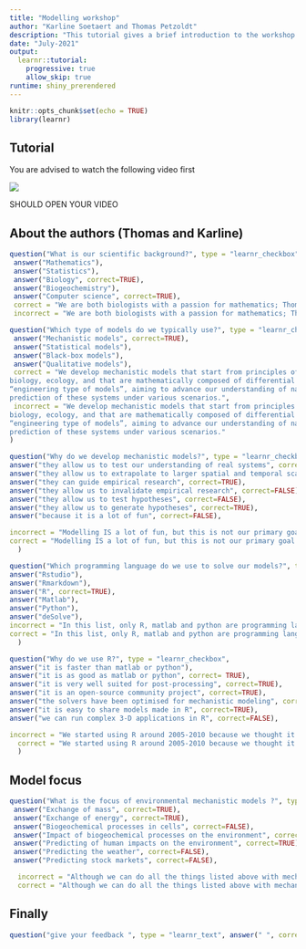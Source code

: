 ```yaml
---
title: "Modelling workshop"
author: "Karline Soetaert and Thomas Petzoldt"
description: "This tutorial gives a brief introduction to the workshop. Watch the introductory video and try to answer a few questions."
date: "July-2021"
output: 
  learnr::tutorial:
    progressive: true
    allow_skip: true
runtime: shiny_prerendered
---
```


```r
knitr::opts_chunk$set(echo = TRUE)
library(learnr)
```

## Tutorial

You are advised to watch the following video first 

![](https://youtu.be/L_zL_D1Qmjc)

SHOULD OPEN YOUR VIDEO

## About the authors (Thomas and Karline)

```r
question("What is our scientific background?", type = "learnr_checkbox",
 answer("Mathematics"),
 answer("Statistics"),
 answer("Biology", correct=TRUE),
 answer("Biogeochemistry"),
 answer("Computer science", correct=TRUE),
 correct = "We are both biologists with a passion for mathematics; Thomas is a limnologist, Karline is a marine biologist. After her master in biology, Karline also studied computer sciences.",
 incorrect = "We are both biologists with a passion for mathematics; Thomas is a limnologist, Karline is a marine biologist. After her master in biology, Karline also studied computer sciences.")
```

```r
question("Which type of models do we typically use?", type = "learnr_checkbox",
 answer("Mechanistic models", correct=TRUE),
 answer("Statistical models"),
 answer("Black-box models"),
 answer("Qualitative models"),
 correct = "We develop mechanistic models that start from principles of physics, chemistry,
biology, ecology, and that are mathematically composed of differential equations. They are so-called
“engineering type of models”, aiming to advance our understanding of natural systems and that allow
prediction of these systems under various scenarios.",
 incorrect = "We develop mechanistic models that start from principles of physics, chemistry,
biology, ecology, and that are mathematically composed of differential equations. They are so-called
“engineering type of models”, aiming to advance our understanding of natural systems and that allow
prediction of these systems under various scenarios."  
)
```

```r
question("Why do we develop mechanistic models?", type = "learnr_checkbox",
answer("they allow us to test our understanding of real systems", correct=TRUE),
answer("they allow us to extrapolate to larger spatial and temporal scales", correct=TRUE),
answer("they can guide empirical research", correct=TRUE),
answer("they allow us to invalidate empirical research", correct=FALSE),
answer("they allow us to test hypotheses", correct=FALSE),
answer("they allow us to generate hypotheses", correct=TRUE),
answer("because it is a lot of fun", correct=FALSE),

incorrect = "Modelling IS a lot of fun, but this is not our primary goal - we use models in addition to data gathering because it gives a different perspective of reality, it increases our understanding, allows to extrapolate, it may guide our research and may be used to generate hypotheses",
correct = "Modelling IS a lot of fun, but this is not our primary goal - we use models in addition to data gathering because it gives a different perspective of reality, it increases our understanding, allows to extrapolate, it may guide our research and may be used to generate hypotheses" 
  )
```

```r
question("Which programming language do we use to solve our models?", type = "learnr_checkbox",
answer("Rstudio"),
answer("Rmarkdown"),
answer("R", correct=TRUE),
answer("Matlab"),
answer("Python"),
answer("deSolve"),
incorrect = "In this list, only R, matlab and python are programming languages, and R is the one that we use. Rmarkdown is a platform to merge R-code with text;  Rstudio provides an interface that facilitates using R; deSolve is one of the many R-packages that we use",
correct = "In this list, only R, matlab and python are programming languages, and R is the one that we  use. Rmarkdown is a platform to merge R-code with text;  Rstudio provides an interface that facilitates using R; deSolve is one of the many R-packages that we use" 
  )
```

```r
question("Why do we use R?", type = "learnr_checkbox",
answer("it is faster than matlab or python"),
answer("it is as good as matlab or python", correct= TRUE),
answer("it is very well suited for post-processing", correct=TRUE),
answer("it is an open-source community project", correct=TRUE),
answer("the solvers have been optimised for mechanistic modeling", correct=TRUE),
answer("it is easy to share models made in R", correct=TRUE),
answer("we can run complex 3-D applications in R", correct=FALSE),

incorrect = "We started using R around 2005-2010 because we thought it had potential, it was open-source, and supported by a growing community of R enthousiasts. Since then we created tools in R to make it suitable for our type of work. Even after all this time, R is still the best language to apply our type of models - it is ideal for teaching environmental modeling, as well as for more 'serious' scientific work. For the really complex models however, we resort to dedicated software, written in compiled code",
  correct = "We started using R around 2005-2010 because we thought it had potential, it was open-source, and supported by a growing community of R enthousiasts. Since then we created tools in R to make it suitable for our type of work. Even after all this time, R is still the best language to apply our type of models - it is ideal for teaching environmental modeling, as well as for more 'serious' scientific work. For the really complex models however, we resort to dedicated software, written in compiled code"
  )
```

## Model focus

```r
question("What is the focus of environmental mechanistic models ?", type = "learnr_checkbox",
 answer("Exchange of mass", correct=TRUE),
 answer("Exchange of energy", correct=TRUE),
 answer("Biogeochemical processes in cells", correct=FALSE),
 answer("Impact of biogeochemical processes on the environment", correct=TRUE),
 answer("Predicting of human impacts on the environment", correct=TRUE),
 answer("Predicting the weather", correct=FALSE),
 answer("Predicting stock markets", correct=FALSE),

  incorrect = "Although we can do all the things listed above with mechanistic models, in environmental sciences, we restrict ourselves to exchanges of mass and energy and biogeochemistry/ecology relating to the environment",
  correct = "Although we can do all the things listed above with mechanistic models, in environmental sciences, we restrict ourselves to exchanges of mass and energy and biogeochemistry/ecology relating to the environment")
```

## Finally

```r
question("give your feedback ", type = "learnr_text", answer(" ", correct=TRUE), correct="thank you", incorrect = "thank you")
```

